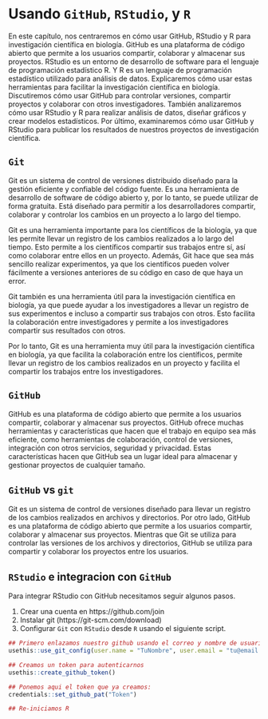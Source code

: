 # Usando `GitHub`, `RStudio`, y `R`

En este capítulo, nos centraremos en cómo usar GitHub, RStudio y R para investigación científica en biología. GitHub es una plataforma de código abierto que permite a los usuarios compartir, colaborar y almacenar sus proyectos. RStudio es un entorno de desarrollo de software para el lenguaje de programación estadístico R. Y R es un lenguaje de programación estadístico utilizado para análisis de datos. Explicaremos cómo usar estas herramientas para facilitar la investigación científica en biología. Discutiremos cómo usar GitHub para controlar versiones, compartir proyectos y colaborar con otros investigadores. También analizaremos cómo usar RStudio y R para realizar análisis de datos, diseñar gráficos y crear modelos estadísticos. Por último, examinaremos cómo usar GitHub y RStudio para publicar los resultados de nuestros proyectos de investigación científica.

## `Git`

Git es un sistema de control de versiones distribuido diseñado para la gestión eficiente y confiable del código fuente. Es una herramienta de desarrollo de software de código abierto y, por lo tanto, se puede utilizar de forma gratuita. Está diseñado para permitir a los desarrolladores compartir, colaborar y controlar los cambios en un proyecto a lo largo del tiempo. 

Git es una herramienta importante para los científicos de la biología, ya que les permite llevar un registro de los cambios realizados a lo largo del tiempo. Esto permite a los científicos compartir sus trabajos entre sí, así como colaborar entre ellos en un proyecto. Además, Git hace que sea más sencillo realizar experimentos, ya que los científicos pueden volver fácilmente a versiones anteriores de su código en caso de que haya un error. 

Git también es una herramienta útil para la investigación científica en biología, ya que puede ayudar a los investigadores a llevar un registro de sus experimentos e incluso a compartir sus trabajos con otros. Esto facilita la colaboración entre investigadores y permite a los investigadores compartir sus resultados con otros.

Por lo tanto, Git es una herramienta muy útil para la investigación científica en biología, ya que facilita la colaboración entre los científicos, permite llevar un registro de los cambios realizados en un proyecto y facilita el compartir los trabajos entre los investigadores.

## `GitHub`

GitHub es una plataforma de código abierto que permite a los usuarios compartir, colaborar y almacenar sus proyectos. GitHub ofrece muchas herramientas y características que hacen que el trabajo en equipo sea más eficiente, como herramientas de colaboración, control de versiones, integración con otros servicios, seguridad y privacidad. Estas características hacen que GitHub sea un lugar ideal para almacenar y gestionar proyectos de cualquier tamaño.

## `GitHub` vs `git`

Git es un sistema de control de versiones diseñado para llevar un registro de los cambios realizados en archivos y directorios. Por otro lado, GitHub es una plataforma de código abierto que permite a los usuarios compartir, colaborar y almacenar sus proyectos. Mientras que Git se utiliza para controlar las versiones de los archivos y directorios, GitHub se utiliza para compartir y colaborar los proyectos entre los usuarios.


## `RStudio` e integracion con `GitHub`

Para integrar RStudio con GitHub necesitamos seguir algunos pasos.

1. Crear una cuenta en https://github.com/join
2. Instalar git (https://git-scm.com/download)
3. Configurar `Git` con `RStudio` desde `R` usando el siguiente script.

```r
## Primero enlazamos nuestro github usando el correo y nombre de usuario
usethis::use_git_config(user.name = "TuNombre", user.email = "tu@email.com")

## Creamos un token para autenticarnos
usethis::create_github_token() 

## Ponemos aqui el token que ya creamos:
credentials::set_github_pat("Token")

## Re-iniciamos R
```



